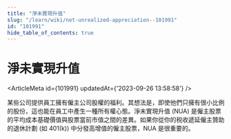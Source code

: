 ```yaml
---
title: "淨未實現升值"
slug: "/learn/wiki/net-unrealized-appreciation--101991"
id: "101991"
hide_table_of_contents: true
---
```



# 淨未實現升值

<ArticleMeta id={101991} updatedAt={'2023-09-26 13:58:58'} />
<div className='border-solid border-b border-t-0 my-4 border-[var(--ifm-color-gray-300)]' />

某些公司提供員工擁有僱主公司股權的福利。其想法是，即使他們只擁有很小比例的股份，這也能在員工中產生一種所有權心態。淨未實現升值 (NUA) 是僱主股票的平均成本基礎價值與股票當前市值之間的差異。如果你從你的税收遞延僱主贊助的退休計劃 (如 401(k)) 中分發高增值的僱主股票，NUA 是很重要的。
